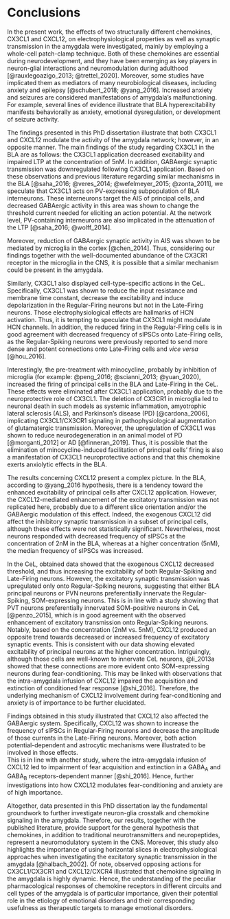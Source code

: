 # Conclusions

In the present work, the effects of two structurally different chemokines, CX3CL1 and CXCL12, on electrophysiological properties as well as synaptic transmission in the amygdala were investigated, mainly by employing a whole-cell patch-clamp technique. 
Both of these chemokines are essential during neurodevelopment, and they have been emerging as key players in neuron-glial interactions and neuromodulation during adulthood [@rauxlegoazigo_2013; @trettel_2020].
Moreover, some studies have implicated them as mediators of many neurobiological diseases, including anxiety and epilepsy [@schubert_2018; @yang_2016].<!--dodać citations z epilepsy-->
Increased anxiety and seizures are considered manifestations of amygdala's malfunctioning.
For example, several lines of evidence illustrate that BLA hyperexcitability manifests behaviorally as anxiety, emotional dysregulation, or development of seizure activity.<!--citations?-->

The findings presented in this PhD dissertation illustrate that both CX3CL1 and CXCL12 modulate the activity of the amygdala network; however, in an opposite manner.
The main findings of the study regarding CX3CL1 in the BLA are as follows:
the CX3CL1 application decreased excitability and impaired LTP at the concentration of 5nM.
In addition, GABAergic synaptic transmission was downregulated following CX3CL1 application.
Based on these observations and previous literature regarding similar mechanisms in the BLA [@saha_2016; @veres_2014; @wefelmeyer_2015; @zonta_2011], we speculate that CX3CL1 acts on PV-expressing subpopulation of BLA interneurons. 
These interneurons target the AIS of principal cells, and decreased GABAergic activity in this area was shown to change the threshold current needed for eliciting an action potential.
At the network level, PV-containing interneurons are also implicated in the attenuation of the LTP [@saha_2016; @wolff_2014].

Moreover, reduction of GABAergic synaptic activity in AIS was shown to be mediated by microglia in the cortex [@chen_2014].
Thus, considering our findings together with the well-documented abundance of the CX3CR1 receptor in the microglia  in the CNS, it is possible that a similar mechanism could be present in the amygdala.

Similarly, CX3CL1 also displayed cell-type-specific actions in the CeL. 
Specifically, CX3CL1 was shown to reduce the input resistance and membrane time constant, decrease the excitability and induce depolarization in the Regular-Firing neurons but not in the Late-Firing neurons. 
Those electrophysiological effects are hallmarks of HCN activation.<!--citations-->
Thus, it is tempting to speculate that CX3CL1 might modulate HCN channels.
In addition, the reduced firing in the Regular-Firing cells is in good agreement with decreased frequency of sIPSCs onto Late-Firing cells, as the Regular-Spiking neurons were previously reported to send more dense and potent connections onto Late-Firing cells and *vice versa* [@hou_2016]. 

Interestingly, the pre-treatment with minocycline, probably by inhibition of microglia (for example: @peng_2016; @scianni_2013; @yuan_2020), increased the firing of principal cells in the BLA and Late-Firing in the CeL. 
These effects were eliminated after CX3CL1 application, probably due to the neuroprotective role of CX3CL1.
The deletion of CX3CR1 in microglia led to neuronal death in such models as systemic inflammation, amyotrophic lateral sclerosis (ALS), and Parkinson’s disease (PD) [@cardona_2006], implicating CX3CL1/CX3CR1 signaling in pathophysiological augmentation of glutamatergic transmission.
Moreover, the upregulation of CX3CL1 was shown to reduce neurodegeneration in an animal model of PD [@morganti_2012] or AD [@finneran_2019].
Thus, it is possible that the elimination of minocycline-induced facilitation of principal cells' firing is also a manifestation of CX3CL1 neuroprotective actions and that this chemokine exerts anxiolytic effects in the BLA. 

The results concerning CXCL12 present a complex picture.<!--jakoś inaczej napisać..-->
In the BLA, according to @yang_2016 hypothesis, there is a tendency toward the enhanced excitability of principal cells after CXCL12 application. 
However, the CXCL12-mediated enhancement of the excitatory transmission was not replicated here, probably due to a different slice orientation and/or the GABAergic modulation of this effect. 
Indeed, the exogenous CXCL12 did affect the inhibitory synaptic transmission in a subset of principal cells, although these effects were not statistically significant. 
Nevertheless, most neurons responded with decreased frequency of sIPSCs at the concentration of 2nM in the BLA, whereas at a higher concentration (5nM), the median frequency of sIPSCs was increased.

In the CeL, obtained data showed that the exogenous CXCL12 decreased threshold, and thus increasing the excitability of both Regular-Spiking and Late-Firing neurons. 
However, the excitatory synaptic transmission was upregulated only onto Regular-Spiking neurons, suggesting that either BLA principal neurons or PVN neurons preferentially innervate the Regular-Spiking, SOM-expressing neurons.
This is in line with a study showing that PVT neurons preferentially innervated SOM-positive neurons in CeL [@penzo_2015], which is in good agreement with the observed enhancement of excitatory transmission onto Regular-Spiking neurons. 
Notably, based on the concentration (2nM vs. 5nM), CXCL12 produced an opposite trend towards  decreased or increased frequency of excitatory synaptic events.
This is consistent with our data showing elevated excitability of principal neurons at the higher concentration.
Intriguingly, although those cells are well-known to innervate CeL neurons, @li_2013a showed that these connections are more evident onto SOM-expressing neurons during fear-conditioning.
This may be linked with observations that the intra-amygdala infusion of CXCL12 impaired the acquisition and extinction of conditioned fear response [@shi_2016].
Therefore, the underlying mechanism of CXCL12 involvement during fear-conditioning and anxiety is of importance to be further elucidated. 

Findings obtained in this study illustrated that CXCL12 also affected the GABAergic system.
Specifically, CXCL12 was shown to increase the frequency of sIPSCs in Regular-Firing neurons and decrease the amplitude of those currents in the Late-Firing neurons.
Moreover, both action potential-dependent and astrocytic mechanisms were illustrated to be involved in those effects.  
This is in line with another study, where the intra-amygdala infusion of CXCL12 led to impairment of fear acquisition and extinction in a GABA~A~ and GABA~B~ receptors-dependent manner [@shi_2016].
Hence, further investigations into how CXCL12 modulates fear-conditioning and anxiety are of high importance.

 
Altogether, data presented in this PhD dissertation lay the fundamental groundwork to further investigate neuron-glia crosstalk and chemokine signaling in the amygdala.
Therefore, our results, together with the published literature, provide support for the general hypothesis that chemokines, in addition to traditional neurotransmitters and neuropeptides, represent a neuromodulatory system in the CNS. <!--Altogether, current data add another piece to the growing body of evidence of chemokines' neuromodulatory effects in the CNS. /// CX3CL1 and other chemokines may also represent a new class of CNS neuromodulators, impacting brain function *via* their effects on traditional neurotransmitter and neuropeptide systems, including the 5-HT system (Adler and Rogers, 2005; Adler et al., 2006; Calle-waere et al., 2007; Rostene et al., 2007). --> 
Moreover, this study also highlights the importance of using horizontal slices in electrophysiological approaches when investigating the excitatory synaptic transmission in the amygdala [@halbach_2002].<!-- or add methodological value--> 
Of note, observed opposing actions for CX3CL1/CX3CR1 and CXCL12/CXCR4 illustrated that chemokine signaling in the amygdala is highly dynamic. 
Hence, the understanding of the peculiar pharmacological responses of chemokine receptors in different circuits and cell types of the amygdala is of particular importance, given their potential role in the etiology of emotional disorders and their corresponding usefulness as therapeutic targets to manage emotional disorders.
<!-- Taken together, CXCL12/CXCR4 and CX3CL1/CX3CR1 network actions and the regulation of glia-neuron communication make it possible to fine-tune amygdala activity and resulting output to maintain emotional homeostasis. Taken together, the rich diversity of neuro-peptides and their receptors in the central amygdala, second only to the hypothalamus, makes it possible to fine-tune amygdala activity and resulting output to maintain emotional homeostasis. // zerżnięte z van der bourg review o peptides in CeA - analogicznie dla chemokin -->
<!--Thus, further experiments identifying the properties and functions of each of neuronal, microglial, astrocytic and, oligodendrocytic compartments remain to be addressed.--> 

<!--Nevertheless, even though chemokines are released during all pathological states, including inflammation, it is important to determine their role in physiological, non-inflammatory state. 
Even though cytokines released by stress in brain have the capability of influencing neural function, it has yet to be determined how stress in a ‘‘sterile’’ environment (i.e., in the absence of infection) can increase these cytokines in brain. This latter aspect too must be addressed before the full impact of stress in relation to cytokine influences on neural function is understood. The means by which cytokines are involved in stress is important because cytokines and stress are implicated in pain ( Fu and Neugebauer, 2008; Vachon-Presseau et al., 2013; Watkins et al., 2001 ), sleep ( Krueger et al., 2007; Churchill et al., 2008 ), depression ( Caspi et al., 2003; Hammen, 2005 ), anxiety ( Breese et al., 2008; Shin and Liberzon, 2010 ) and drug addiction ( Breese et al., 2011; Koob, 2008 ). A further understanding of the unknowns by which cytokines contribute to stress to alter neural function may allow a better appreciation of the complexity by which stress induces changes in neural transmission that contribute to the functional changes associated with stress-linked central disorders.-->



<!-- NAC modulates antioxidant, glutamatergic, inflammatory and neurotrophic pathways in the central nervous system, all of which are relevant to anxiety pathology.chemokines // conclusion?
Thus, the present efforts not only will provide further evidence that cytokines affect CeA neural function, but also will explore the means by which CeA-neural function can be associated with TNFa-induction of glutamate and GABA activity. 
Such extended information concerning actions of cytokines on CeA neurons is expected to further our understanding of the relationship stress-induction of cytokines has to facilitation of anxiety-like behavior that follows stress ( Breese et al., 2004, 2008, 2011; Knapp et al., 2011 ).-->  


\newpage

<!--The identification of AR1as downstream element responsible for beneficial effects of CX3CL1 on neuron survival against Glu neurotoxicity may represent an important challenge for management of neurological disorders including acute brain ischemia. -->
<!-- In vitro and in vivo studies have reported that both of these chemokines modulate dopamine neurotransmission in the nigrostriatal pathway, modifying the electrophysiological state of the neurons and dopamine release via the corresponding endogenous receptors -->

<!-- has received increasing interest because of its widespread function in mediating innate, as well as learned, adaptive and maladaptive behaviors.-->

<!-- Our data collectively demonstrate that B6129SF2/J mice show an ethanol phenotype similar to that of C57BL6J mice, both behaviorally and electrophysiologically, in the CeA. IL-1β modulation of CeA GABAergic transmission is complex and characterized by dual and cell-specific modulations of presynaptic GABA release and postsynaptic GABAA receptor activity. With regard to the IL-1β effects on ethanol-induced facilitation of CeA GABAergic transmission, our data indicate that IL-1β interacts with ethanol presynaptically to occlude ethanol’s enhancement of GABA signaling. Understanding these complex interactions of acute ethanol with IL-1 on GABAergic transmission are critical for shedding light on the potential role of the IL-1 neuroimmune system in the development of alcohol dependence and addiction.-->